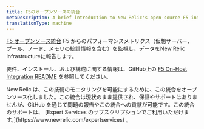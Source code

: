 ```yaml
---
title: F5のオープンソースの統合
metaDescription: A brief introduction to New Relic's open-source F5 integration.
translationType: machine
---
```


[F5 ](https://support.f5.com/csp/knowledge-center/software/BIG-IP)[オープンソース統合](/docs/integrations/new-relic-integrations/getting-started/introduction-infrastructure-integrations) F5 からのパフォーマンスメトリクス（仮想サーバー、プール、ノード、メモリの統計情報を含む）を監視し、データをNew Relic Infrastructureに報告します。

要件、インストール、および構成に関する情報は、GitHub上の [F5 On-Host Integration README](https://github.com/newrelic/nri-f5) を参照してください。

<Callout variant="important">
  New Relic は、この技術のモニタリングを可能にするために、この統合をオープンソース化しました。この統合は現状のまま提供され、保証やサポートはありませんが、GitHub を通じて問題の報告やこの統合への貢献が可能です。この統合のサポートは、 [Expert Services のサブスクリプションでご利用いただけます。](https://www.newrelic.com/expertservices) 。
</Callout>
